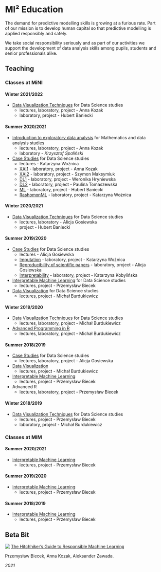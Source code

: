 # MI² Education {-}

The demand for predictive modelling skills is growing at a furious rate. Part of our mission is to develop human capital so that predictive modelling is applied responsibly and safely.

We take social responsibility seriously and as part of our activities we support the development of data analysis skills among pupils, students and senior professionals alike.


## Teaching {-}
<script>
document.body.classList.add("teaching-page")
</script>

### Classes at MiNI {-}

#### Winter 2021/2022 {-}

- [Data Visualization Techniques](https://github.com/mini-pw/2022Z-DataVisualizationTechniques) for Data Science studies
  - lectures, laboratory, project - Anna Kozak
  - laboratory, project - Hubert Baniecki 

#### Summer 2020/2021 {-}

- [Introduction to exploratory data analysis](https://github.com/mini-pw/2021L-ExploratoryDataAnalysis) for Mathematics and data analysis studies
  - lectures, laboratory, project - Anna Kozak
  - laboratory - *Krzysztof Spaliński*

- [Case Studies](https://github.com/mini-pw/2021L-WarsztatyBadawcze) for Data Science studies
  - lectures - Katarzyna Woźnica
  - [XAI1](https://github.com/mini-pw/2021L-WB-XAI-1) - laboratory, project - Anna Kozak
  - [XAI2](https://github.com/mini-pw/2021L-WB-XAI-2) - laboratory, project - Szymon Maksymiuk
  - [DL1](https://github.com/mini-pw/2021L-WB-DL-1) - laboratory, project - Weronika Hryniewska
  - [DL2](https://github.com/mini-pw/2021L-WB-DL-2) - laboratory, project - Paulina Tomaszewska
  - [ML](https://github.com/mini-pw/2021L-WB-ML) - laboratory, project - Hubert Baniecki
  - [RashomonML](https://github.com/mini-pw/2021L-WB-RashomonML) - laboratory, project - Katarzyna Woźnica

#### Winter 2020/2021 {-}

- [Data Visualization Techniques](https://github.com/mini-pw/2021Z-DataVisualizationTechniques) for Data Science studies
  - lectures, laboratory - Alicja Gosiewska
  - project - Hubert Baniecki

#### Summer 2019/2020 {-}

- [Case Studies](https://github.com/mini-pw/2020L-WarsztatyBadawcze) for Data Science studies
  - lectures - Alicja Gosiewska
  - [Imputation](https://github.com/mini-pw/2020L-WarsztatyBadawcze-Imputacja) - laboratory, project - Katarzyna Woźnica
  - [Reproducibility of scientific papers](https://github.com/mini-pw/2020L-WarsztatyBadawcze-Reprodukowalnosc) - laboratory, project - Alicja Gosiewska
  - [Interpretability](https://github.com/mini-pw/2020L-WarsztatyBadawcze-InzynieriaCech) - laboratory, project - Katarzyna Kobylińska

- [Interpretable Machine Learning](https://github.com/pbiecek/InterpretableMachineLearning2020) for Data Science studies
  - lectures, project - Przemysław Biecek

- [Data Visualization](https://github.com/mini-pw/2020L-WizualizacjaDanych) for Data Science studies
  - lectures, project - Michał Burdukiewicz

#### Winter 2019/2020 {-}

- [Data Visualization Techniques](https://github.com/mini-pw/2020Z-TechnikiWizualizacjiDanych) for Data Science studies
  - lectures, laboratory, project - Michał Burdukiewicz

- [Advanced Programming in R](https://github.com/mini-pw/2020Z-ProgramowanieWR)
  - lectures, laboratory, project - Michał Burdukiewicz

#### Summer 2018/2019 {-}

- [Case Studies](https://github.com/mini-pw/2019L-WarsztatyBadawcze) for Data Science studies
  - lectures, laboratory, project - Alicja Gosiewska

- [Data Visualization](https://github.com/mini-pw/WizualizacjaDanych2018)
  - lectures, project - Michał Burdukiewicz

- [Interpretable Machine Learning](https://github.com/pbiecek/InterpretableMachineLearning2018S)
  - lectures, project - Przemysław Biecek

- Advanced R
  - lectures, laboratory, project - Przemysław Biecek

#### Winter 2018/2019 {-}

- [Data Visualization Techniques](https://github.com/pbiecek/TechnikiWizualizacjiDanych2018)  for Data Science studies
  - lectures, project - Przemysław Biecek
  - laboratory, project - Michał Burdukiewicz

### Classes at MIM{-}

#### Summer 2020/2021 {-}

- [Interpretable Machine Learning](https://github.com/pbiecek/InterpretableMachineLearning2021)
  - lectures, project - Przemysław Biecek

#### Summer 2019/2020 {-}

- [Interpretable Machine Learning](https://github.com/pbiecek/InterpretableMachineLearning2020)
  - lectures, project - Przemysław Biecek

#### Summer 2018/2019 {-}

- [Interpretable Machine Learning](https://github.com/pbiecek/InterpretableMachineLearning2018S)
  - lectures, project - Przemysław Biecek

## Beta Bit {-}

<script>
document.body.classList.add("papers-and-books-page")
document.body.classList.add("two-columns")
</script>

<div>
<img src="images/bb_rml.png" align="left">
<a href="https://betaandbit.github.io/RML/">The Hitchhiker's Guide to Responsible Machine Learning</a>
<p>Przemysław Biecek, Anna Kozak, Aleksander Zawada.</p>
<p><i>2021</i></p>
</div>


